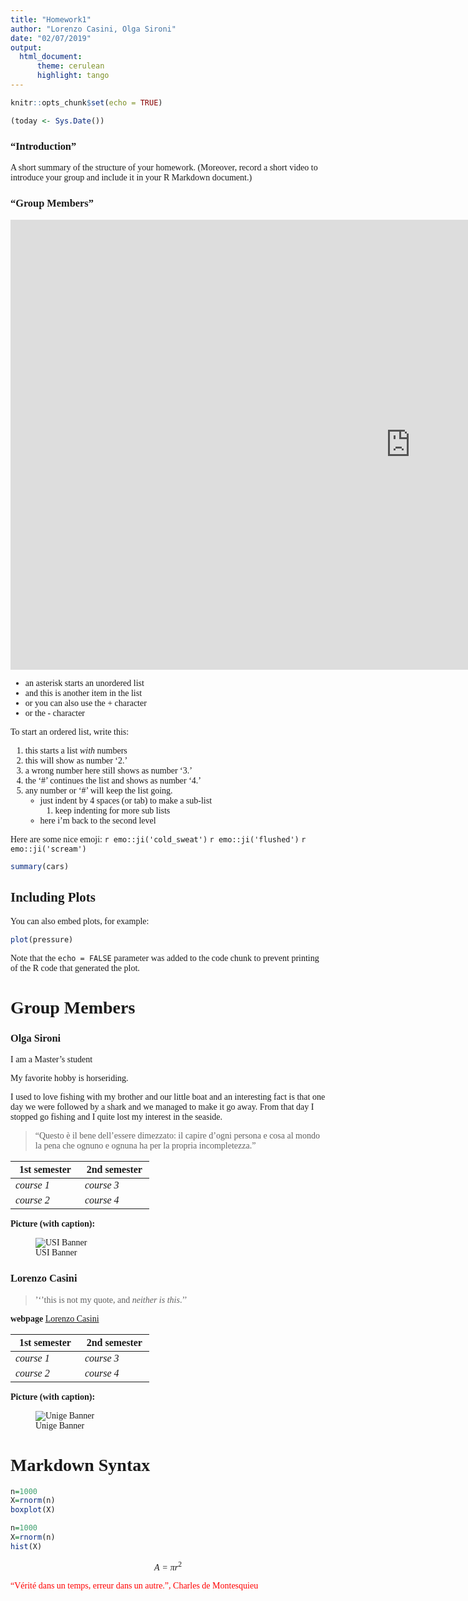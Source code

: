 ```yaml
---
title: "Homework1"
author: "Lorenzo Casini, Olga Sironi"
date: "02/07/2019"
output: 
  html_document:
      theme: cerulean
      highlight: tango
---
```

```r
knitr::opts_chunk$set(echo = TRUE)
```

<style type='text/css'>
  body, td {
    font-family: Minion;
  }
</style>


```r
(today <- Sys.Date())
```

### “Introduction” 
A short summary of the structure of your homework. 
(Moreover, record a short video to introduce your group and include it in your R Markdown document.)

### "Group Members"
<iframe width="1280" height="720" src="https://www.youtube.com/embed/b70mr98xo48" frameborder="0" allow="accelerometer; autoplay; encrypted-media; gyroscope; picture-in-picture" allowfullscreen></iframe>



* an asterisk starts an unordered list
* and this is another item in the list
+ or you can also use the + character
- or the - character

To start an ordered list, write this:

1. this starts a list *with* numbers
2. this will show as number '2.'
33. a wrong number here still shows as number '3.'
#. the '#' continues the list and shows as number '4.'
9. any number or '#' will keep the list going.
    * just indent by 4 spaces (or tab) to make a sub-list
        1. keep indenting for more sub lists
    * here i'm back to the second level

Here are some nice emoji: `r emo::ji('cold_sweat')` `r emo::ji('flushed')` `r emo::ji('scream')`

```r
summary(cars)
```

## Including Plots

You can also embed plots, for example:

```r
plot(pressure)
```

Note that the `echo = FALSE` parameter was added to the code chunk to prevent printing of the R code that generated the plot.

# Group Members

### Olga Sironi

I am a Master's student


My favorite hobby is horseriding.

I used to love fishing with my brother and our little boat and an interesting fact is that one day we were followed by a shark and we managed to make it go away. From that day I stopped go fishing and I quite lost my interest in the seaside.

>  "Questo è il bene dell'essere dimezzato: il capire d'ogni persona e cosa al mondo la pena che ognuno e ognuna ha per la propria incompletezza." 

+---------------+---------------+
| 1st semester  | 2nd semester  | 
+===============+===============+
| *course 1*    |  *course 3*   | 
|               |               |
+---------------+---------------+
| *course 2*    |  *course 4*   |
|               |               |      
+---------------+---------------+


**Picture (with caption):**

![USI Banner](https://upload.wikimedia.org/wikipedia/commons/thumb/c/cd/USI_Logo.svg/150px-USI_Logo.svg.png)


### Lorenzo Casini

> '''this is not my quote, and *neither is this*.''

**webpage** [Lorenzo Casini](https://www.lorenzocasini.weebly.com)

+---------------+---------------+
| 1st semester  | 2nd semester  | 
+===============+===============+
| *course 1*    |  *course 3*   | 
|               |               |
+---------------+---------------+
| *course 2*    |  *course 4*   |
|               |               |      
+---------------+---------------+

**Picture (with caption):**

![Unige Banner](https://www.unige.ch/communication/files/1614/8890/7268/logo.jpg)


# Markdown Syntax
```r
n=1000
X=rnorm(n)
boxplot(X)
```

```r
n=1000
X=rnorm(n)
hist(X)
```

$$A=\pi r^2$$

<span style="color:red">“Vérité dans un temps, erreur dans un autre.”, Charles de Montesquieu</span> 